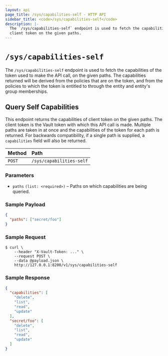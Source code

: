 ```yaml
---
layout: api
page_title: /sys/capabilities-self - HTTP API
sidebar_title: <code>/sys/capabilities-self</code>
description: |-
  The `/sys/capabilities-self` endpoint is used to fetch the capabilities of
  client token on the given paths.
---
```


# `/sys/capabilities-self`

The `/sys/capabilities-self` endpoint is used to fetch the capabilities of the
token used to make the API call, on the given paths. The capabilities returned
will be derived from the policies that are on the token, and from the policies
to which the token is entitled to through the entity and entity's group
memberships.

## Query Self Capabilities

This endpoint returns the capabilities of client token on the given paths. The
client token is the Vault token with which this API call is made. Multiple
paths are taken in at once and the capabilities of the token for each path is
returned. For backwards compatibility, if a single path is supplied, a
`capabilities` field will also be returned.

| Method   | Path                     |
| :----------------------- | :--------------------- |
| `POST`   | `/sys/capabilities-self` |


### Parameters

- `paths` `(list: <required>)` – Paths on which capabilities are being queried.

### Sample Payload

```json
{
  "paths": ["secret/foo"]
}
```

### Sample Request

```
$ curl \
    --header "X-Vault-Token: ..." \
    --request POST \
    --data @payload.json \
    http://127.0.0.1:8200/v1/sys/capabilities-self
```

### Sample Response

```json
{
  "capabilities": [
    "delete",
    "list",
    "read",
    "update"
  ],
  "secret/foo": [
    "delete",
    "list",
    "read",
    "update"
  ]
}
